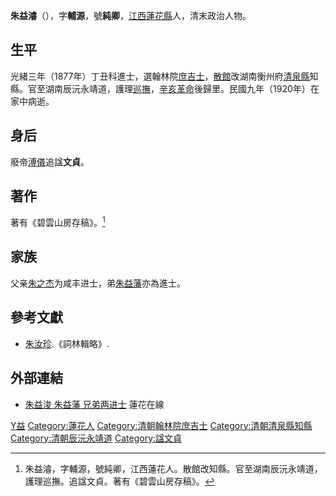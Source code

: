 '''朱益濬'''（{{bd|1847年||1920年|catIdx=Z朱}}），字'''輔源'''，號'''純卿'''，[[江西|江西]][[蓮花縣|蓮花縣]]人，清末政治人物。

== 生平 ==
光緒三年（1877年）丁丑科進士，選翰林院[[庶吉士|庶吉士]]，[[散館|散館]]改湖南衡州府[[清泉縣|清泉縣]]知縣。官至湖南辰沅永靖道，護理[[巡撫|巡撫]]，[[辛亥革命|辛亥革命]]後歸里。民國九年（1920年）在家中病逝。

== 身后 ==
廢帝[[溥儀|溥儀]]追諡'''文貞'''。

== 著作 ==
著有《碧雲山房存稿》。<ref>朱益濬，字輔源，號純卿，江西蓮花人。散館改知縣。官至湖南辰沅永靖道，護理巡撫。追諡文貞。著有《碧雲山房存稿》。</ref>

== 家族 ==
父亲[[朱之杰|朱之杰]]为咸丰进士，弟[[朱益藩|朱益藩]]亦為進士。

== 參考文獻 ==
{{reflist}}
* [[朱汝珍|朱汝珍]].《詞林輯略》.

== 外部連結 ==
* [https://web.archive.org/web/20110309163836/http://www.jxlh.net/bendi/info-10556.html 朱益浚 朱益藩 兄弟两进士] 蓮花在線

{{光緒三年丁丑科殿試金榜}}

{{Authority control}}
{{DEFAULTSORT:Zhu朱}}
[[Category:朱姓|Y益]]
[[Category:蓮花人|Category:蓮花人]]
[[Category:清朝翰林院庶吉士|Category:清朝翰林院庶吉士]]
[[Category:清朝清泉縣知縣|Category:清朝清泉縣知縣]]
[[Category:清朝辰沅永靖道|Category:清朝辰沅永靖道]]
[[Category:諡文貞|Category:諡文貞]]